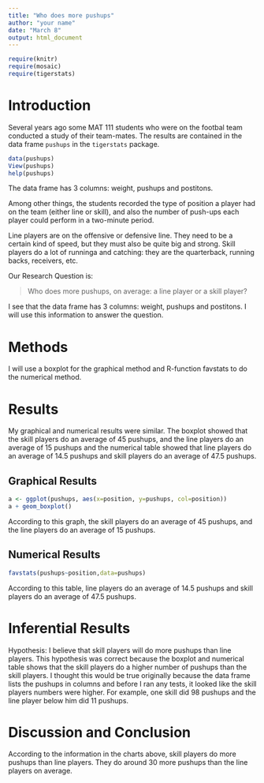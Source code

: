 ---
title: "Who does more pushups"
author: "your name"
date: "March 8"
output: html_document
---

```{r include=FALSE}
require(knitr)
require(mosaic)
require(tigerstats)
```
<!-- We recommend you use git branches -- create a separate branch for each major section i.e. Introduction, Methods, Results, Inferential Results, and Discussion and Conclusions - leave the YAML block untouched until the final merge where you put in your own name !-->

# Introduction

Several years ago some MAT 111 students who were on the footbal team conducted a study of their team-mates.  The results are contained in the data frame `pushups` in the `tigerstats` package.

```{r eval=FALSE}
data(pushups)
View(pushups)
help(pushups)
```
The data frame has 3 columns: weight, pushups and postitons.

Among other things, the students recorded the type of position a player had on the team (either line or skill), and also the number of push-ups each player could perform in a two-minute period.

Line players are on the offensive or defensive line.  They need to be a certain kind of speed, but they must also be quite big and strong.  Skill players do a lot of runninga and catching:  they are the quarterback, running backs, receivers, etc.

Our Research Question is:

  >Who does more pushups, on average: a line player or a skill player?
  
I see that the data frame has 3 columns: weight, pushups and postitons. I will use this information to answer the question.
  


# Methods
<!--Decide on your methods:  use "variable analysis" or other appropriate descriptors.  Make sure to choose at least one graphical method and at least one numerical method.!-->

I will use a boxplot for the graphical method and R-function favstats to do the numerical method.


# Results
<!--You have both graphical and numerical methods, so you will have both graphical and numerical results to consider.!-->

My graphical and numerical results were similar. The boxplot showed that the skill players do an average of 45 pushups, and the line players do an average of 15 pushups and the numerical table showed that line players do an average of 14.5 pushups and skill players do an average of 47.5 pushups.


## Graphical Results
<!--Your graph should have a good title, and axes should be labled as needed.  Discuss your graphical results, showing how they answer the research question.  Use specific features of the graph in your discussion.!-->


```{r}
a <- ggplot(pushups, aes(x=position, y=pushups, col=position))
a + geom_boxplot()
```


According to this graph, the skill players do an average of 45 pushups, and the line players do an average of 15 pushups.

## Numerical Results
<!--Numerical results go here. Use the numerical results to describe the patterns if any that exist in the data as focused toward the research question!-->

```{r}
favstats(pushups~position,data=pushups)
```
According to this table, line players do an average of 14.5 pushups and skill players do an average of 47.5 pushups.


# Inferential Results
<!--State hypothesis clearly.  Make sure your discussion of the inferential test covers all the aspects that the test output produces, such as test statistic, p-value etc.  Make a decision about the null hypothesis, explain the assumptions on which the selected test/procedure was based, and why the chosen procedure satisfys the assumptions and is appropriate to answer the research question!-->

Hypothesis: I believe that skill players will do more pushups than line players.
This hypothesis was correct because the boxplot and numerical table shows that the skill players do a higher number of pushups than the skill players. I thought this would be true originally because the data frame lists the pushups in columns and before I ran any  tests, it looked like the skill players numbers were higher. For example, one skill did 98 pushups and the line player below him did 11 pushups.


# Discussion and Conclusion
<!--State your overall conclusion.  This is also a good place to mention other Research Questions that came to mind as you were carrying out this study.!-->

According to the information in the charts above, skill players do more pushups than line players. They do around 30 more pushups than the line players on average.
